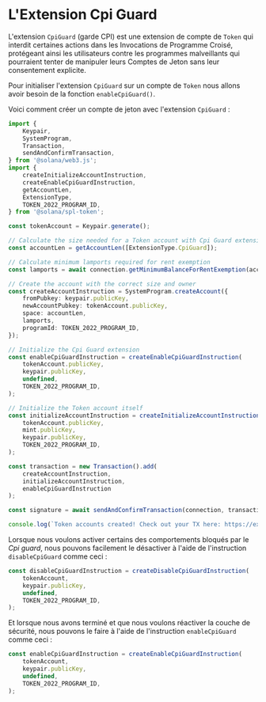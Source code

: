 
# L'Extension Cpi Guard

L'extension `CpiGuard` (garde CPI) est une extension de compte de `Token` qui interdit certaines actions dans les Invocations de Programme Croisé, protégeant ainsi les utilisateurs contre les programmes malveillants qui pourraient tenter de manipuler leurs Comptes de Jeton sans leur consentement explicite.

<ArticleSection name="Initialisation du Compte de Jeton" id="initializing-the-token-account" level="h2" />

Pour initialiser l'extension `CpiGuard` sur un compte de `Token` nous allons avoir besoin de la fonction `enableCpiGuard()`. 

Voici comment créer un compte de jeton avec l'extension `CpiGuard` :

```ts
import {
    Keypair,
    SystemProgram,
    Transaction,
    sendAndConfirmTransaction,
} from '@solana/web3.js';
import {
    createInitializeAccountInstruction,
    createEnableCpiGuardInstruction,
    getAccountLen,
    ExtensionType,
    TOKEN_2022_PROGRAM_ID,
} from '@solana/spl-token';

const tokenAccount = Keypair.generate();

// Calculate the size needed for a Token account with Cpi Guard extension
const accountLen = getAccountLen([ExtensionType.CpiGuard]);

// Calculate minimum lamports required for rent exemption
const lamports = await connection.getMinimumBalanceForRentExemption(accountLen);

// Create the account with the correct size and owner
const createAccountInstruction = SystemProgram.createAccount({
    fromPubkey: keypair.publicKey,
    newAccountPubkey: tokenAccount.publicKey,
    space: accountLen,
    lamports,
    programId: TOKEN_2022_PROGRAM_ID,
});

// Initialize the Cpi Guard extension
const enableCpiGuardInstruction = createEnableCpiGuardInstruction(
    tokenAccount.publicKey,
    keypair.publicKey,
    undefined,
    TOKEN_2022_PROGRAM_ID,
);

// Initialize the Token account itself
const initializeAccountInstruction = createInitializeAccountInstruction(
    tokenAccount.publicKey,
    mint.publicKey,
    keypair.publicKey,
    TOKEN_2022_PROGRAM_ID,
);

const transaction = new Transaction().add(
    createAccountInstruction,
    initializeAccountInstruction,
    enableCpiGuardInstruction
);

const signature = await sendAndConfirmTransaction(connection, transaction, [keypair, tokenAccount], {skipPreflight: false});

console.log(`Token accounts created! Check out your TX here: https://explorer.solana.com/tx/${signature}?cluster=devnet`);
```

<ArticleSection name="Désactivation du CPI Guard" id="disabling-the-cpi-guard" level="h2" />

Lorsque nous voulons activer certains des comportements bloqués par le *Cpi guard*, nous pouvons facilement le désactiver à l'aide de l'instruction `disableCpiGuard` comme ceci :

```ts
const disableCpiGuardInstruction = createDisableCpiGuardInstruction(
    tokenAccount,
    keypair.publicKey,
    undefined,
    TOKEN_2022_PROGRAM_ID,
);
```

Et lorsque nous avons terminé et que nous voulons réactiver la couche de sécurité, nous pouvons le faire à l'aide de l'instruction  `enableCpiGuard` comme ceci : 

```ts
const enableCpiGuardInstruction = createEnableCpiGuardInstruction(
    tokenAccount,
    keypair.publicKey,
    undefined,
    TOKEN_2022_PROGRAM_ID,
);
```

